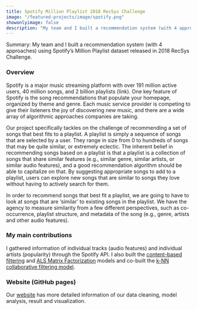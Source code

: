 ```yaml
---
title: Spotify Million Playlist 2018 RecSys Challenge
image: "/featured-projects/image/spotify.png"
showonlyimage: false
description: "My team and I built a recommendation system (with 4 approaches) using Spotify's Million Playlist dataset released in 2018 RecSys Challenge"
---
```


Summary: My team and I built a recommendation system (with 4 approaches) using Spotify's Million Playlist dataset released in 2018 RecSys Challenge.

### Overview
Spotify is a major music streaming platform with over 191 million active users, 40 million songs, and 2 billion playlists (link). One key feature of Spotify is the song recommendations that populate your homepage, organized by theme and genre. Each music service provider is competing to give their listeners the joy of discovering new music, and there are a wide array of algorithmic approaches companies are taking.

Our project specifically tackles on the challenge of recommending a set of songs that best fits to a playlist. A playlist is simply a sequence of songs that are selected by a user. They range in size from 0 to hundreds of songs that may be quite similar, or extremely eclectic. The inherent belief in recommending songs based on a playlist is that a playlist is a collection of songs that share similar features (e.g., similar genre, similar artists, or similar audio features), and a good recommendation algorithm should be able to capitalize on that. By suggesting appropriate songs to add to a playlist, users can explore new songs that are similar to songs they love without having to actively search for them.

In order to recommend songs that best fit a playlist, we are going to have to look at songs that are ‘similar’ to existing songs in the playlist. We have the agency to measure similarity from a few different perspectives, such as co-occurrence, playlist structure, and metadata of the song (e.g., genre, artists and other audio features).

### My main contributions
I gathered information of individual tracks (audio features) and individual artists (popularity) through the Spotify API. I also built the [content-based filtering](https://phoebewong.github.io/music-recommendation-teamNPK/content.html) and [ALS Matrix Factorization](https://phoebewong.github.io/music-recommendation-teamNPK/als.html) models and co-built the [k-NN collaborative filtering model](https://phoebewong.github.io/music-recommendation-teamNPK/collab.html). 

### Website (GitHub pages)
Our [website](https://phoebewong.github.io/music-recommendation-teamNPK/) has more detailed information of our data cleaning, model analysis, result and visualization.
